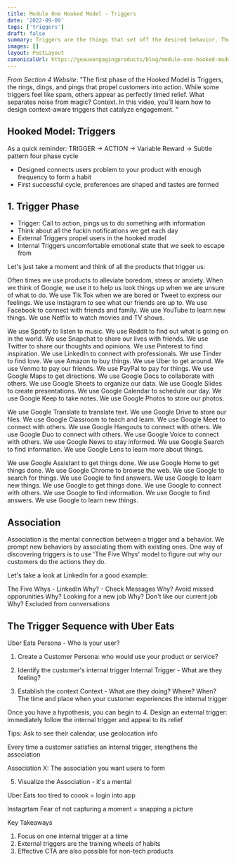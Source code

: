```yaml
---
title: Module One Hooked Model - Triggers
date: '2022-09-09'
tags: ['triggers']
draft: false
summary: Triggers are the things that set off the desired behavior. They are important to implement correctly to get your desire behavior
images: []
layout: PostLayout
canonicalUrl: https://geauxengagingproducts/blog/module-one-hooked-model-triggers
---
```


*From Section 4 Website*: "The first phase of the Hooked Model is Triggers, the rings, dings, and pings that propel customers into action. While some triggers feel like spam, others appear as perfectly timed relief. What separates noise from magic? Context. In this video, you’ll learn how to design context-aware triggers that catalyze engagement. "

## Hooked Model: Triggers

As a quick reminder:
TRIGGER -> ACTION -> Variable Reward ->
Subtle pattern four phase cycle

- Designed connects users problem to your product with enough frequency to form a habit
- First successful cycle, preferences are shaped and tastes are formed

## 1. Trigger Phase

- Trigger: Call to action, pings us to do something with information
- Think about all the fuckin notifications we get each day
- External Triggers propel users in the hooked model
- Internal Triggers uncomfortable emotional state that we seek to escape from

Let's just take a moment and think of all the products that trigger us:

Often times we use products to alleviate boredom, stress or anxiety. When we think of Google, we use it to help us look things up when we are unsure of what to do. We use Tik Tok when we are bored or Tweet to express our feelings. We use Instagram to see what our friends are up to. We use Facebook to connect with friends and family. We use YouTube to learn new things. We use Netflix to watch movies and TV shows. 

We use Spotify to listen to music. We use Reddit to find out what is going on in the world. We use Snapchat to share our lives with friends. We use Twitter to share our thoughts and opinions. We use Pinterest to find inspiration. We use LinkedIn to connect with professionals. We use Tinder to find love. We use Amazon to buy things. We use Uber to get around. We use Venmo to pay our friends. We use PayPal to pay for things. We use Google Maps to get directions. We use Google Docs to collaborate with others. We use Google Sheets to organize our data. We use Google Slides to create presentations. We use Google Calendar to schedule our day. We use Google Keep to take notes. We use Google Photos to store our photos.

We use Google Translate to translate text. We use Google Drive to store our files. We use Google Classroom to teach and learn. We use Google Meet to connect with others. We use Google Hangouts to connect with others. We use Google Duo to connect with others. We use Google Voice to connect with others. We use Google News to stay informed. We use Google Search to find information. We use Google Lens to learn more about things. 

We use Google Assistant to get things done. We use Google Home to get things done. We use Google Chrome to browse the web. We use Google to search for things. We use Google to find answers. We use Google to learn new things. We use Google to get things done. We use Google to connect with others. We use Google to find information. We use Google to find answers. We use Google to learn new things.

## Association 

Association is the mental connection between a trigger and a behavior. We prompt new behaviors by associating them with existing ones. One way of discovering triggers is to use 'The Five Whys' model to figure out why our customers do the actions they do. 

Let's take a look at LinkedIn for a good example:

The Five Whys - LinkedIn
Why? - Check Messages
Why? Avoid missed opporunities
Why? Looking for a new job
Why? Don't like our current job
Why? Excluded from conversations

## The Trigger Sequence with Uber Eats

Uber Eats
Persona - Who is your user?

1. Create a Customer Persona: who would use your product or service?

2. Identify the customer's internal trigger
Internal Trigger - What are they feeling? 

3. Establish the context
Context - What are they doing? Where? When? The time and place when your customer experiences the internal trigger

Once you have a hypothesis, you can begin to 
4. Design an external trigger: immediately follow the internal trigger and appeal to its relief

Tips: Ask to see their calendar, use geolocation info

Every time a customer satisfies an internal trigger, stengthens the association

Association X: The association you want users to form 

5. Visualize the Association - it's a mental

Uber Eats
too tired to coook = login into app

Instagrtam
Fear of not capturing a moment = snapping a picture

Key Takeaways

1. Focus on one internal trigger at a time
2. External triggers are the training wheels of habits
3. Effective CTA are also possible for non-tech products
